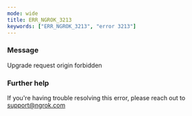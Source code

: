 ```yaml
---
mode: wide
title: ERR_NGROK_3213
keywords: ["ERR_NGROK_3213", "error 3213"]
---
```


### Message

Upgrade request origin forbidden

### Further help

If you're having trouble resolving this error, please reach out to [support@ngrok.com](mailto:support@ngrok.com?subject=Help%20with%20ERR_NGROK_3213)
